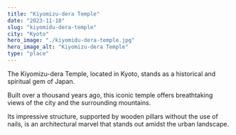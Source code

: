 ```yaml
---
title: "Kiyomizu-dera Temple"
date: "2023-11-18"
slug: "kiyomidu-dera-temple"
city: "Kyoto"
hero_image: "./kiyomidu-dera-temple.jpg"
hero_image_alt: "Kiyomizu-dera Temple"
type: "place"
---
```



The Kiyomizu-dera Temple, located in Kyoto, stands as a historical and spiritual gem of Japan.

Built over a thousand years ago, this iconic temple offers breathtaking views of the city and the surrounding mountains. 

Its impressive structure, supported by wooden pillars without the use of nails, is an architectural marvel that stands out amidst the urban landscape.